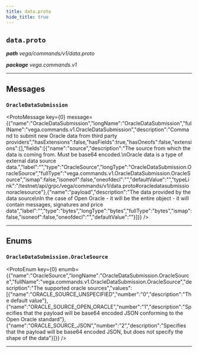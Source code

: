 ```yaml
---
title: data.proto
hide_title: true
---
```



## `data.proto`
_**path** vega/commands/v1/data.proto_

_**package** vega.commands.v1_



---

## Messages


### `OracleDataSubmission`
<ProtoMessage key={0} message={{"name":"OracleDataSubmission","longName":"OracleDataSubmission","fullName":"vega.commands.v1.OracleDataSubmission","description":"Command to submit new Oracle data from third party providers","hasExtensions":false,"hasFields":true,"hasOneofs":false,"extensions":[],"fields":[{"name":"source","description":"The source from which the data is coming from. Must be base64 encoded.\nOracle data is a type of external data source data.","label":"","type":"OracleSource","longType":"OracleDataSubmission.OracleSource","fullType":"vega.commands.v1.OracleDataSubmission.OracleSource","ismap":false,"isoneof":false,"oneofdecl":"","defaultValue":"","typeLink":"/testnet/api/grpc/vega/commands/v1/data.proto#oracledatasubmissionoraclesource"},{"name":"payload","description":"The data provided by the data source\nIn the case of Open Oracle - it will be the entire object - it will contain messages, signatures and price data","label":"","type":"bytes","longType":"bytes","fullType":"bytes","ismap":false,"isoneof":false,"oneofdecl":"","defaultValue":""}]}} />

---
## Enums


### `OracleDataSubmission.OracleSource`
<ProtoEnum key={0} enumb={{"name":"OracleSource","longName":"OracleDataSubmission.OracleSource","fullName":"vega.commands.v1.OracleDataSubmission.OracleSource","description":"The supported oracle sources","values":[{"name":"ORACLE_SOURCE_UNSPECIFIED","number":"0","description":"The default value"},{"name":"ORACLE_SOURCE_OPEN_ORACLE","number":"1","description":"Specifies that the payload will be base64 encoded JSON conforming to the Open Oracle standard"},{"name":"ORACLE_SOURCE_JSON","number":"2","description":"Specifies that the payload will be base64 encoded JSON, but does not specify the shape of the data"}]}} />

---


  